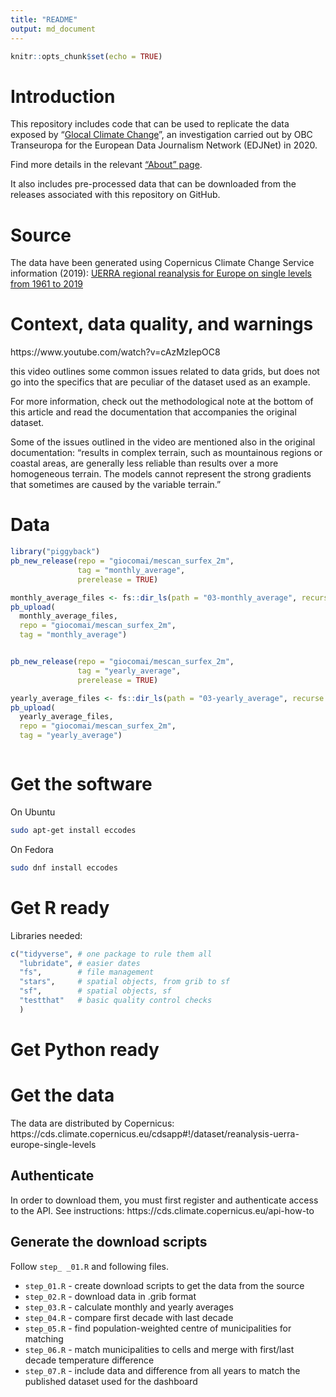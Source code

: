 ```yaml
---
title: "README"
output: md_document
---
```


```r
knitr::opts_chunk$set(echo = TRUE)
```


# Introduction

This repository includes code that can be used to replicate the data exposed by "[Glocal Climate Change](https://climatechange.europeandatajournalism.eu/)", an investigation carried out by OBC Transeuropa for the European Data Journalism Network (EDJNet) in 2020.

Find more details in the relevant ["About" page](https://climatechange.europeandatajournalism.eu/en/about).

It also includes pre-processed data that can be downloaded from the releases associated with this repository on GitHub.

# Source

The data have been generated using Copernicus Climate Change Service information (2019): [UERRA regional reanalysis for Europe on single levels from 1961 to 2019](https://cds.climate.copernicus.eu/cdsapp#!/dataset/reanalysis-uerra-europe-single-levels?tab=overview) 

# Context, data quality, and warnings



https://www.youtube.com/watch?v=cAzMzIepOC8

this video outlines some common issues related to data grids, but does not go into the specifics that are peculiar of the dataset used as an example.

For more information, check out the methodological note at the bottom of this article and read the documentation that accompanies the original dataset. 

Some of the issues outlined in the video are mentioned also in the original documentation: “results in complex terrain, such as mountainous regions or coastal areas, are generally less reliable than results over a more homogeneous terrain. The models cannot represent the strong gradients that sometimes are caused by the variable terrain.”


# Data

```r
library("piggyback")
pb_new_release(repo = "giocomai/mescan_surfex_2m",
               tag = "monthly_average",
               prerelease = TRUE)

monthly_average_files <- fs::dir_ls(path = "03-monthly_average", recurse = FALSE, type = "file")
pb_upload(
  monthly_average_files,
  repo = "giocomai/mescan_surfex_2m",
  tag = "monthly_average")


pb_new_release(repo = "giocomai/mescan_surfex_2m",
               tag = "yearly_average",
               prerelease = TRUE)

yearly_average_files <- fs::dir_ls(path = "03-yearly_average", recurse = FALSE, type = "file")
pb_upload(
  yearly_average_files,
  repo = "giocomai/mescan_surfex_2m",
  tag = "yearly_average")



```




# Get the software

On Ubuntu

```bash
sudo apt-get install eccodes
```

On Fedora

```bash
sudo dnf install eccodes
```

# Get R ready


Libraries needed:


```r
c("tidyverse", # one package to rule them all
  "lubridate", # easier dates
  "fs",        # file management
  "stars",     # spatial objects, from grib to sf
  "sf",        # spatial objects, sf
  "testthat"   # basic quality control checks
  )
```



# Get Python ready



# Get the data

The data are distributed by Copernicus:
https://cds.climate.copernicus.eu/cdsapp#!/dataset/reanalysis-uerra-europe-single-levels


## Authenticate
In order to download them, you must first register and authenticate access to the API. See instructions:
https://cds.climate.copernicus.eu/api-how-to

## Generate the download scripts

Follow `step_ _01.R` and following files. 

- `step_01.R` - create download scripts to get the data from the source
- `step_02.R` - download data in .grib format
- `step_03.R` - calculate monthly and yearly averages
- `step_04.R` - compare first decade with last decade
- `step_05.R` - find population-weighted centre of municipalities for matching
- `step_06.R` - match municipalities to cells and merge with first/last decade temperature difference
- `step_07.R` - include data and difference from all years to match the published dataset used for the dashboard


